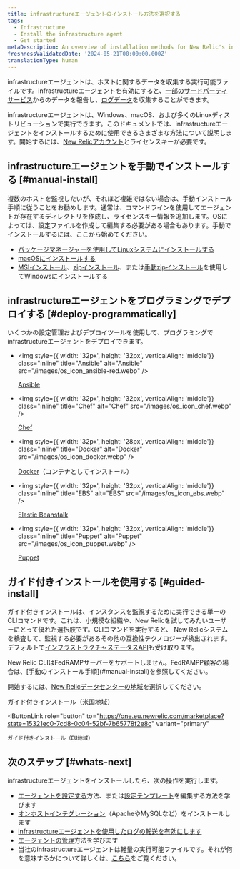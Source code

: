 ```yaml
---
title: infrastructureエージェントのインストール方法を選択する
tags:
  - Infrastructure
  - Install the infrastructure agent
  - Get started
metaDescription: An overview of installation methods for New Relic's infrastructure agent and infrastructure integrations.
freshnessValidatedDate: '2024-05-21T00:00:00.000Z'
translationType: human
---
```


infrastructureエージェントは、ホストに関するデータを収集する実行可能ファイルです。infrastructureエージェントを有効にすると、[一部のサードパーティサービス](/docs/infrastructure/host-integrations/installation/install-infrastructure-host-integrations)からのデータを報告し、[ログデータ](/docs/logs/enable-log-monitoring-new-relic/enable-log-monitoring-new-relic/forward-your-logs-using-infrastructure-agent)を収集することができます。

infrastructureエージェントは、Windows、macOS、および多くのLinuxディストリビューションで実行できます。このドキュメントでは、infrastructureエージェントをインストールするために使用できるさまざまな方法について説明します。開始するには、[New Relicアカウント](https://newrelic.com/signup)とライセンスキーが必要です。

## infrastructureエージェントを手動でインストールする [#manual-install]

複数のホストを監視したいが、それほど複雑ではない場合は、手動インストール手順に従うことをお勧めします。通常は、コマンドラインを使用してエージェントが存在するディレクトリを作成し、ライセンスキー情報を追加します。OSによっては、設定ファイルを作成して編集する必要がある場合もあります。手動でインストールするには、ここから始めてください。

* [パッケージマネージャーを使用してLinuxシステムにインストールする](/docs/infrastructure/install-infrastructure-agent/linux-installation/install-infrastructure-monitoring-agent-linux)
* [macOSにインストールする](/docs/infrastructure/install-infrastructure-agent/macos-installation/install-infrastructure-monitoring-agent-macos)
* [MSIインストール](/docs/infrastructure/install-infrastructure-agent/windows-installation/install-infrastructure-monitoring-agent-windows)、[zipインストール](/docs/infrastructure/install-infrastructure-agent/windows-installation/zip-assisted-install-infrastructure-agent-windows)、または[手動zipインストール](/docs/infrastructure/install-infrastructure-agent/windows-installation/zip-manual-install-infrastructure-agent-windows)を使用してWindowsにインストールする

## infrastructureエージェントをプログラミングでデプロイする [#deploy-programmatically]

いくつかの設定管理およびデプロイツールを使用して、プログラミングでinfrastructureエージェントをデプロイできます。

* <img
    style={{ width: '32px', height: '32px', verticalAlign: 'middle'}}
    class="inline"
    title="Ansible"
    alt="Ansible"
    src="/images/os_icon_ansible-red.webp"
  />

  [Ansible](/docs/infrastructure/new-relic-infrastructure/config-management-tools/configure-new-relic-infrastructure-using-ansible)

* <img
    style={{ width: '32px', height: '32px', verticalAlign: 'middle'}}
    class="inline"
    title="Chef"
    alt="Chef"
    src="/images/os_icon_chef.webp"
  />

  [Chef](/docs/infrastructure/new-relic-infrastructure/config-management-tools/configure-new-relic-infrastructure-using-chef)

* <img
    style={{ width: '32px', height: '28px', verticalAlign: 'middle'}}
    class="inline"
    title="Docker"
    alt="Docker"
    src="/images/os_icon_docker.webp"
  />

  [Docker](/docs/infrastructure/install-infrastructure-agent/linux-installation/docker-container-infrastructure-monitoring)（コンテナとしてインストール）

* <img
    style={{ width: '32px', height: '32px', verticalAlign: 'middle'}}
    class="inline"
    title="EBS"
    alt="EBS"
    src="/images/os_icon_ebs.webp"
  />

  [Elastic Beanstalk](/docs/infrastructure/install-infrastructure-agent/config-management-tools/install-infrastructure-agent-aws-elastic-beanstalk)

* <img
    style={{ width: '32px', height: '32px', verticalAlign: 'middle'}}
    class="inline"
    title="Puppet"
    alt="Puppet"
    src="/images/os_icon_puppet.webp"
  />

  [Puppet](/docs/infrastructure/new-relic-infrastructure/config-management-tools/configure-new-relic-infrastructure-puppet)

## ガイド付きインストールを使用する [#guided-install]

ガイド付きインストールは、インスタンスを監視するために実行できる単一のCLIコマンドです。これは、小規模な組織や、New Relicを試してみたいユーザーにとって優れた選択肢です。CLIコマンドを実行すると、 New Relicシステムを検査して、監視する必要があるその他の互換性テクノロジーが検出されます。デフォルトで[インフラストラクチャステータスAPI](https://github.com/newrelic/infrastructure-agent/blob/master/docs/status_api.md)も受け取ります。

<Callout variant="important">
  New Relic CLIはFedRAMPサーバーをサポートしません。FedRAMPP顧客の場合は、[手動のインストール手順](#manual-install)を参照してください。
</Callout>

開始するには、[New Relicデータセンターの地域](/docs/accounts/accounts-billing/account-setup/choose-your-data-center)を選択してください。

<ButtonGroup>
  <ButtonLink
    role="button"
    to="https://one.newrelic.com/marketplace?state=15321ec0-7cd8-0c04-52bf-7b65778f2e8c"
    variant="primary"
  >
    ガイド付きインストール（米国地域）
  </ButtonLink>

  <ButtonLink
    role="button"
    to="https://one.eu.newrelic.com/marketplace?state=15321ec0-7cd8-0c04-52bf-7b65778f2e8c"
    variant="primary"
  >
    ガイド付きインストール（EU地域）
  </ButtonLink>
</ButtonGroup>

## 次のステップ [#whats-next]

infrastructureエージェントをインストールしたら、次の操作を実行します。

* [エージェントを設定する](/docs/infrastructure/install-configure-infrastructure/configuration/configure-infrastructure-agent)方法、または[設定テンプレート](https://github.com/newrelic/infrastructure-agent/blob/master/assets/examples/infrastructure/newrelic-infra-template.yml.example)を編集する方法を学びます
* [オンホストインテグレーション](/docs/integrations/host-integrations/getting-started/introduction-host-integrations)（ApacheやMySQLなど）をインストールします
* [infrastructureエージェントを使用したログの転送を有効にします](/docs/logs/enable-new-relic-logs/1-enable-logs/forward-your-logs-using-new-relic-infrastructure)
* [エージェントの管理](/docs/infrastructure/install-infrastructure-agent/manage-your-agent)方法を学びます
* 当社のinfrastructureエージェントは軽量の実行可能ファイルです。それが何を意味するかについて詳しくは、[こちら](/docs/infrastructure/new-relic-infrastructure/getting-started/infrastructure-agent-performance-overhead)をご覧ください。
